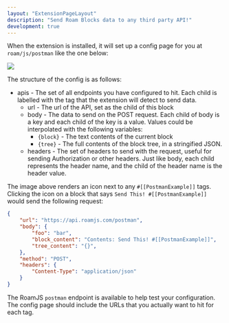 ```yaml
---
layout: "ExtensionPageLayout"
description: "Send Roam Blocks data to any third party API!"
development: true
---
```


When the extension is installed, it will set up a config page for you at `roam/js/postman` like the one below:

![](/images/postman-config.png)

The structure of the config is as follows:
- apis - The set of all endpoints you have configured to hit. Each child is labelled with the tag that the extension will detect to send data.
    - url - The url of the API, set as the child of this block
    - body - The data to send on the POST request. Each child of body is a key and each child of the key is a value. Values could be interpolated with the following variables:
        - `{block}` - The text contents of the current block
        - `{tree}` - The full contents of the block tree, in a stringified JSON.
    - headers - The set of headers to send with the request, useful for sending Authorization or other headers. Just like body, each child represents the header name, and the child of the header name is the header value.

The image above renders an icon next to any `#[[PostmanExample]]` tags. Clicking the icon on a block that says `Send This! #[[PostmanExample]]` would send the following request:

```json
{
    "url": "https://api.roamjs.com/postman",
    "body": {
        "foo": "bar",
        "block_content": "Contents: Send This! #[[PostmanExample]]",
        "tree_content": "{}",
    },
    "method": "POST",
    "headers": {
        "Content-Type": "application/json"
    } 
}
```

The RoamJS `postman` endpoint is available to help test your configuration. The config page should include the URLs that you actually want to hit for each tag.
